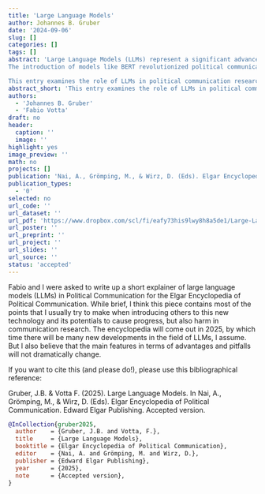 ```yaml
---
title: 'Large Language Models'
author: Johannes B. Gruber
date: '2024-09-06'
slug: []
categories: []
tags: []
abstract: 'Large Language Models (LLMs) represent a significant advancement for the field of political communication. Their capabilities for the study of language vastly surpass previous approaches, enabling a wider and more generalized array of applications.
The introduction of models like BERT revolutionized political communication research by enhancing the accuracy of text classification tasks. However, it was the release of ChatGPT that captured widespread public attention, establishing LLMs as a cornerstone of artificial intelligence in public perception.

This entry examines the role of LLMs in political communication research, tracing their development, key concepts, and discussing opportunities and challenges. LLMs can reduce costs while improving accuracy compared to traditional methods of content analysis. Generative LLMs (gLLMs), such as those developed by OpenAI, have pushed the boundaries of text understanding and generation. Besides these advancements, significant concerns remain regarding biases, reproducibility, and ethical considerations. Addressing these challenges is crucial for harnessing the potential of LLMs.'
abstract_short: 'This entry examines the role of LLMs in political communication research, tracing their development, key concepts, and discussing opportunities and challenges.'
authors:
  - 'Johannes B. Gruber'
  - 'Fabio Votta'
draft: no
header:
  caption: ''
  image: ''
highlight: yes
image_preview: ''
math: no
projects: []
publication: 'Nai, A., Grömping, M., & Wirz, D. (Eds). Elgar Encyclopedia of Political Communication. Edward Elgar Publishing. Accepted version'
publication_types:
  - '0'
selected: no
url_code: ''
url_dataset: ''
url_pdf: 'https://www.dropbox.com/scl/fi/eafy73his9lwy8h8a5de1/Large-Language-Models_Gruber-Votta_FINAL.pdf?rlkey=0f7396prp5cikxv1purqjg0jj&st=1ee5cgww&dl=1'
url_poster: ''
url_preprint: ''
url_project: ''
url_slides: ''
url_source: ''
status: 'accepted'
---
```


Fabio and I were asked to write up a short explainer of large language models (LLMs) in Political Communication for the Elgar Encyclopedia of Political Communication.
While brief, I think this piece contains most of the points that I usually try to make when introducing others to this new technology and its potentials to cause progress, but also harm in communication research.
The encyclopedia will come out in 2025, by which time there will be many new developments in the field of LLMs, I assume.
But I also believe that the main features in terms of advantages and pitfalls will not dramatically change.

If you want to cite this (and please do!), please use this bibliographical reference:

Gruber, J.B. & Votta F. (2025). Large Language Models. In Nai, A., Grömping, M., & Wirz, D. (Eds). Elgar Encyclopedia of Political Communication. Edward Elgar Publishing. Accepted version.

```bibtex
@InCollection{gruber2025,
  author    = {Gruber, J.B. and Votta, F.},
  title     = {Large Language Models},
  booktitle = {Elgar Encyclopedia of Political Communication},
  editor    = {Nai, A. and Grömping, M. and Wirz, D.},
  publisher = {Edward Elgar Publishing},
  year      = {2025},
  note      = {Accepted version},
}
```
